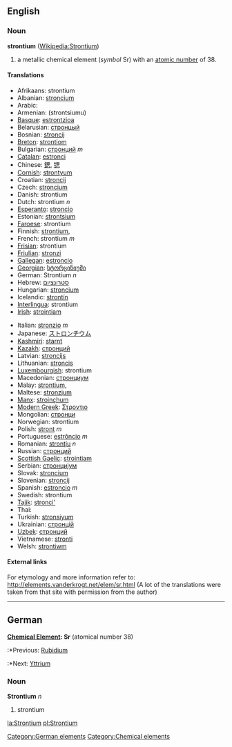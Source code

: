 ==English==
{{elements|Sr|Rubidium|Rb|Yttrium|Y}}
=== Noun ===
'''strontium''' ([[w:Strontium|Wikipedia:Strontium]])

# a metallic chemical element (''symbol'' Sr) with an [[atomic number]] of 38.

==== Translations ====
{{top}}
*Afrikaans: strontium
*Albanian: [[stroncium]]
*Arabic: {{ARchar|[[سترانشيوم]]}}
*Armenian: (strontsiumu)
*[[Basque]]: [[estrontzioa]]
*Belarusian: [[стронцый]]
*Bosnian: [[stroncij]]
*[[Breton]]: [[strontiom]]
*Bulgarian: [[стронций]] ''m''
*[[Catalan]]: [[estronci]]
*Chinese: [[鍶]], [[锶]]
*[[Cornish]]: [[strontyum]]
*Croatian: [[stroncij]]
*Czech: [[stroncium]]
*Danish: strontium
*Dutch: strontium ''n''
*[[Esperanto]]: [[stroncio]]
*Estonian: [[strontsium]]
*[[Faroese]]: strontium
*Finnish: [[strontium,]]
*French: strontium ''m''
*[[Frisian]]: strontium
*[[Friulian]]: [[stronzi]]
*[[Gallegan]]: [[estroncio]]
*[[Georgian]]: [[სტორცინიუმი]]
*German: Strontium ''n''
*Hebrew: [[סטרונציום]]
*Hungarian: [[stroncium]]
*Icelandic: [[strontín]]
*[[Interlingua]]: strontium
*[[Irish]]: [[strointiam]]
{{mid}}
*Italian: [[stronzio]] ''m''
*Japanese: [[ストロンチウム]]
*[[Kashmiri]]: [[starnt]]
*[[Kazakh]]: [[стронций]]
*Latvian: [[stroncijs]]
*Lithuanian: [[stroncis]]
*[[Luxembourgish]]: strontium
*Macedonian: [[стронциум]]
*Malay: [[strontium,]]
*Maltese: [[stronzjum]]
*[[Manx]]: [[stroinçhum]]
*[[Modern Greek]]: [[Στροντιο]]
*Mongolian: [[стронци]]
*Norwegian: strontium
*Polish: [[stront]] ''m''
*Portuguese: [[estrôncio]] ''m''
*Romanian: [[stronţiu]] ''n''
*Russian: [[стронций]]
*[[Scottish Gaelic]]: [[strointiam]]
*Serbian: [[стронциjум]]
*Slovak: [[stroncium]]
*Slovenian: [[stroncij]]
*Spanish: [[estroncio]] ''m''
*Swedish: strontium
*[[Tajik]]: [[stronci']]
*Thai: {{THchar|[[สทรอนเชียม]]}}
*Turkish: [[stronsiyum]]
*Ukrainian: [[стронцiй]]
*[[Uzbek]]: [[стронций]]
*Vietnamese: [[stronti]]<!-- doesn't look right; syllables are written separately and diacritics are very common -->
*Welsh: [[strontiwm]]
{{bottom}}

====External links====
For etymology and more information refer to:
http://elements.vanderkrogt.net/elem/sr.html
(A lot of the translations were taken from that site with permission from the author)
----
==German==
'''[[Chemical Element]]: Sr''' (atomical number 38)
:*Previous: [[Rubidium]]
:*Next: [[Yttrium]]
===Noun===
'''Strontium''' ''n''
# strontium
[[Category:German elements]]
[[Category:Chemical elements]]

[[la:Strontium]]
[[pl:Strontium]]